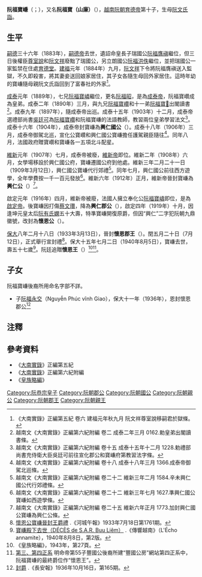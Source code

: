 '''阮福寶嵰'''（{{vie|v='''Nguyễn Phúc Bửu Liêm'''<ref>當時法國檔案和越南國語字報刊使用之名。</ref>或'''Nguyễn Phúc Bửu Kiêm'''<ref name=ming>越南文《大南實錄》正編第六紀附編中所使用的譯名。</ref>或'''Nguyễn Phúc Bửu Khiêm'''<ref>《阮福族世譜》中所使用的譯名。</ref>|hn=阮福寶嵰}}；{{bd|1884年||1940年|8月5日|}}），又名'''阮福寶（山廉）'''（{{vie|v='''Nguyễn Phúc Bửu Liêm'''|hn=阮福寶[山廉]}}），[[越南|越南]][[阮朝|阮朝]][[育德帝|育德帝]]第十子，生母[[阮文氏詣|阮文氏詣]]。

==生平==
[[嗣德|嗣德]]三十六年（1883年），[[嗣德帝|嗣德帝]]去世，遺詔命皇長子瑞國公[[阮福膺禛|阮福膺禛]]繼位，但三日後權臣[[尊室說|尊室說]]和[[阮文祥|阮文祥]]廢黜了瑞國公，另立朗國公[[阮福洪佚|阮福洪佚]]繼位，並把瑞國公一家監禁在住處[[育德堂|育德堂]]。[[建福_(阮朝)|建福]]元年（1884年）九月，[[阮文祥|阮文祥]]下令將阮福膺禛送入監獄，不久即殺害，將其妻妾送回娘家居住，其子女各隨生母回外家居住。這時年幼的寶嵰隨母親阮文氏詣回到了富春社的外家<ref>《大南實錄》正編第五紀 卷六 建福元年秋九月 阮文祥尊室說移嗣君於獄條。</ref>。

[[成泰|成泰]]元年（1889年），七兄[[阮福寶嶙|阮福寶嶙]]繼位，更名[[阮福昭|阮福昭]]，是為[[成泰帝|成泰帝]]，阮福寶巑成為皇弟。成泰二年（1890年）三月，與九兄[[阮福寶巑|阮福寶巑]]和十一弟[[阮福寶𡾊|阮福寶𡾊]]出閣讀書<ref>越南文《大南實錄》正編第六紀附編 卷二 成泰二年三月 0162.勅皇弟出閣讀書條。</ref>。成泰九年（1897年），隨成泰帝出巡。成泰十五年（1903年）十二月，成泰帝選禮部尚書[[吳廷可|吳廷可]]為[[阮福寶巑|阮福寶巑]]和阮福寶嵰的法語教師，教習兩位皇弟學習法文<ref>越南文《大南實錄》正編第六紀附編 卷十五 成泰十五年十二月 1228.勅禮部尚書充侍衛大臣吳廷可前往宣化郡公和寶嵰府第教習法字條。</ref>。成泰十六年（1904年），成泰帝封寶嵰為'''興仁國公'''（{{vie|v=Hưng Nhân Quốc Công|hn=興仁國公}}）。成泰十八年（1906年）三月，成泰帝御駕北巡，宣化公寶巑和興仁國公寶嵰擔任護駕親臣隨往<ref>越南文《大南實錄》正編第六紀附編 卷十八 成泰十八年三月 1366.成泰帝御駕北巡條。</ref>。同年八月，法國政府贈寶巑和寶嵰各一五項北斗配星。

[[維新_(阮朝)|維新]]元年（1907年）七月，成泰帝被廢，[[維新帝|維新帝]]即位。維新二年（1908年）六月，女學場移設於興仁國公府，寶嵰遷國公府到他處。維新三年二月二十一日（1909年3月12日），興仁國公寶嵰代行郊禮<ref>越南文《大南實錄》正編第六紀附編 卷二十二 維新三年二月 1584.辛未興仁國公代行郊禮條。</ref>。同年七月，興仁國公前往西方遊學，全年學費按一千一百元發放<ref>越南文《大南實錄》正編第六紀附編 卷二十二 維新三年七月 1627.準興仁國公寶嵰如西遊學條。</ref>。維新六年（1912年）正月，維新帝晉封寶嵰為'''興仁公'''（{{vie|v=Hưng Nhân Công|hn=興仁公}}）<ref>越南文《大南實錄》正編第六紀附編 卷二十五 維新六年正月 1773.加封興仁國公寶嵰為興仁公條。</ref>。

啟定元年（1916年）四月，維新帝被廢，法國人擁立奉化公[[阮福寶嶹|阮福寶嶹]]即位，是為[[啟定帝|啟定帝]]。後寶嵰因打傷[[蔡文瓚|蔡文瓚]]，降為'''興仁郡公'''（{{vie|v=Hưng Nhân Quận Công|hn=興仁郡公}}），啟定四年（1919年）十月，因逢坤元皇太后[[阮有氏嫻|阮有氏嫻]]五十大壽，特準寶嵰開復原爵，但因“興仁”二字犯阮朝九鼎徽號，改封為'''懷恩公'''（{{vie|v=Hoài Ân Công|hn=懷恩公}}）。

[[保大_(阮朝)|保大]]八年二月十八日（1933年3月13日），晉封'''懷恩郡王'''（{{vie|v='''Hoài Ân Quận Vương'''|hn=懷恩郡王}}）。閏五月二十日（7月12日），正式舉行宣封禮<ref>[http://baochi.nlv.gov.vn/baochi/cgi-bin/baochi?a=d&d=Rhc19330718.2.5 懷恩公寶嵰晉封王爵禮] {{Wayback|url=http://baochi.nlv.gov.vn/baochi/cgi-bin/baochi?a=d&d=Rhc19330718.2.5 |date=20180406163834 }}.《河城午報》1933年7月18日第1761期。</ref>。保大十五年七月二日（1940年8月5日），寶嵰去世，壽五十七歲<ref>[https://gallica.bnf.fr/ark:/12148/bpt6k75786871/f2.item 寶嵰殿下去世（DÉCÈS de S.A.R. Buu Liêm）] {{Wayback|url=https://gallica.bnf.fr/ark:/12148/bpt6k75786871/f2.item |date=20180621023503 }}.《傳響越南》（L'Écho annamite），1940年8月8日，第2版。</ref>。阮廷追贈'''懷恩王'''（{{vie|v='''Hoài Ân Vương'''|hn=懷恩王}}）<ref>《皇族略編》，1943年，第27頁。</ref><ref>[http://members.ziggo.nl/jb.ngoanhtuan/tamnguyenv33.html 第三、第四正系] {{Wayback|url=http://members.ziggo.nl/jb.ngoanhtuan/tamnguyenv33.html |date=20160919112857 }}明命帝第55子豐國公後裔所建“豐國公房”網站第四正系中，阮福寶嵰的最終爵位作“懷恩王”。</ref>。

==子女==
阮福寶嵰後裔所用命名字部不詳。
*子[[阮福永交|阮福永交]]（Nguyễn Phúc vĩnh Giao），保大十一年（1936年），恩封懷恩郡公<ref>[http://baochi.nlv.gov.vn/baochi/cgi-bin/baochi?a=d&d=WJMY19361016.2.10.2 封爵] {{Wayback|url=http://baochi.nlv.gov.vn/baochi/cgi-bin/baochi?a=d&d=WJMY19361016.2.10.2 |date=20171206161845 }}.《長安報》1936年10月16日，第165期。</ref>

==注釋==
{{reflist}}

==參考資料==
*《[[大南實錄|大南實錄]]》正編第五紀
*《[[大南實錄|大南實錄]]》正編第六紀附編
*《[[皇族略編|皇族略編]]》
{{阮恭宗子女}}
[[Category:阮恭宗皇子|Category:阮恭宗皇子]]
[[Category:阮朝郡公|Category:阮朝郡公]]
[[Category:阮朝國公|Category:阮朝國公]]
[[Category:阮朝親公|Category:阮朝親公]]
[[Category:阮朝郡王|Category:阮朝郡王]]
[[Category:阮朝親王|Category:阮朝親王]]
